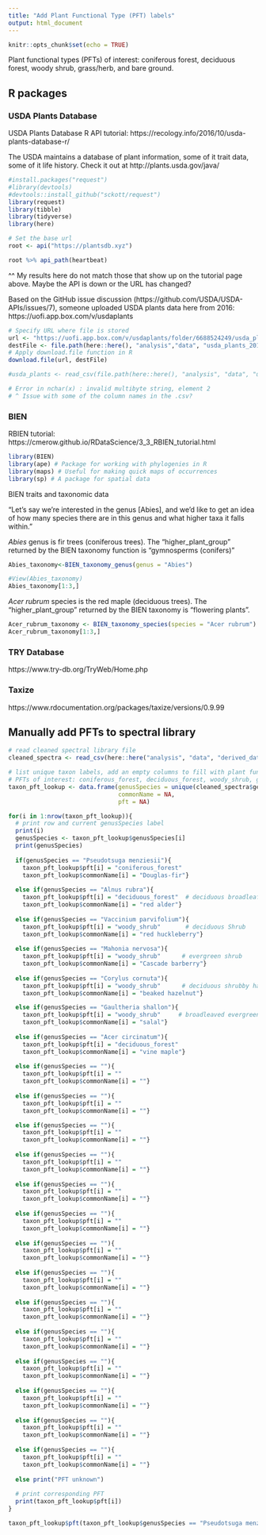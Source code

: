 ```yaml
---
title: "Add Plant Functional Type (PFT) labels"
output: html_document
---
```


```r
knitr::opts_chunk$set(echo = TRUE)
```

Plant functional types (PFTs) of interest: coniferous forest, deciduous forest, woody shrub, grass/herb, and bare ground.

## R packages

### USDA Plants Database

USDA Plants Database R API tutorial: https://recology.info/2016/10/usda-plants-database-r/ 

The USDA maintains a database of plant information, some of it trait data, some of it life history. Check it out at http://plants.usda.gov/java/

```r
#install.packages("request")
#library(devtools)
#devtools::install_github("sckott/request")
library(request)
library(tibble)
library(tidyverse)
library(here)
```

```r
# Set the base url
root <- api("https://plantsdb.xyz")

root %>% api_path(heartbeat)
```

^^ My results here do not match those that show up on the tutorial page above. Maybe the API is down or the URL has changed? 

Based on the GitHub issue discussion (https://github.com/USDA/USDA-APIs/issues/7), someone uploaded USDA plants data here from 2016: https://uofi.app.box.com/v/usdaplants

```r
# Specify URL where file is stored 
url <- "https://uofi.app.box.com/v/usdaplants/folder/6688524249/usda_plants_20160713.csv"
destFile <- file.path(here::here(), "analysis","data", "usda_plants_20160713.csv")
# Apply download.file function in R
download.file(url, destFile)
```

```r
#usda_plants <- read_csv(file.path(here::here(), "analysis", "data", "usda_plants_20160713.csv"))

# Error in nchar(x) : invalid multibyte string, element 2
# ^ Issue with some of the column names in the .csv? 
```



### BIEN 

RBIEN tutorial: https://cmerow.github.io/RDataScience/3_3_RBIEN_tutorial.html

```r
library(BIEN)
library(ape) # Package for working with phylogenies in R
library(maps) # Useful for making quick maps of occurrences
library(sp) # A package for spatial data
```

BIEN traits and taxonomic data

"Let’s say we’re interested in the genus [Abies], and we’d like to get an idea of how many species there are in this genus and what higher taxa it falls within."

*Abies* genus is fir trees (coniferous trees). The "higher_plant_group" returned by the BIEN taxonomy function is "gymnosperms (conifers)"

```r
Abies_taxonomy<-BIEN_taxonomy_genus(genus = "Abies")

#View(Abies_taxonomy)
Abies_taxonomy[1:3,]
```

*Acer rubrum* species is the red maple (deciduous trees). The "higher_plant_group" returned by the BIEN taxonomy is "flowering plants".

```r
Acer_rubrum_taxonomy <- BIEN_taxonomy_species(species = "Acer rubrum")
Acer_rubrum_taxonomy[1:3,]
```

### TRY Database

https://www.try-db.org/TryWeb/Home.php

### Taxize

https://www.rdocumentation.org/packages/taxize/versions/0.9.99



## Manually add PFTs to spectral library

```r
# read cleaned spectral library file 
cleaned_spectra <- read_csv(here::here("analysis", "data", "derived_data", "cleaned_spectra.csv"))
```

```r
# list unique taxon labels, add an empty columns to fill with plant functional type (PFT) and common name labels.
# PFTs of interest: coniferous_forest, deciduous_forest, woody_shrub, grass_herb, and bare_ground.
taxon_pft_lookup <- data.frame(genusSpecies = unique(cleaned_spectra$genusSpecies),
                               commonName = NA,
                               pft = NA)

for(i in 1:nrow(taxon_pft_lookup)){
  # print row and current genusSpecies label
  print(i)
  genusSpecies <- taxon_pft_lookup$genusSpecies[i]
  print(genusSpecies)
  
  if(genusSpecies == "Pseudotsuga menziesii"){
    taxon_pft_lookup$pft[i] = "coniferous_forest"
    taxon_pft_lookup$commonName[i] = "Douglas-fir"} 
  
  else if(genusSpecies == "Alnus rubra"){
    taxon_pft_lookup$pft[i] = "deciduous_forest"  # deciduous broadleaf tree 
    taxon_pft_lookup$commonName[i] = "red alder"}
  
  else if(genusSpecies == "Vaccinium parvifolium"){ 
    taxon_pft_lookup$pft[i] = "woody_shrub"       # deciduous Shrub
    taxon_pft_lookup$commonName[i] = "red huckleberry"}
  
  else if(genusSpecies == "Mahonia nervosa"){
    taxon_pft_lookup$pft[i] = "woody_shrub"      # evergreen shrub
    taxon_pft_lookup$commonName[i] = "Cascade barberry"}
  
  else if(genusSpecies == "Corylus cornuta"){
    taxon_pft_lookup$pft[i] = "woody_shrub"      # deciduous shrubby hazel
    taxon_pft_lookup$commonName[i] = "beaked hazelnut"}

  else if(genusSpecies == "Gaultheria shallon"){
    taxon_pft_lookup$pft[i] = "woody_shrub"     # broadleaved evergreen shrub
    taxon_pft_lookup$commonName[i] = "salal"}
  
  else if(genusSpecies == "Acer circinatum"){
    taxon_pft_lookup$pft[i] = "deciduous_forest"
    taxon_pft_lookup$commonName[i] = "vine maple"}
  
  else if(genusSpecies == ""){
    taxon_pft_lookup$pft[i] = ""
    taxon_pft_lookup$commonName[i] = ""}
  
  else if(genusSpecies == ""){
    taxon_pft_lookup$pft[i] = ""
    taxon_pft_lookup$commonName[i] = ""}

  else if(genusSpecies == ""){
    taxon_pft_lookup$pft[i] = ""
    taxon_pft_lookup$commonName[i] = ""}
  
  else if(genusSpecies == ""){
    taxon_pft_lookup$pft[i] = ""
    taxon_pft_lookup$commonName[i] = ""}
  
  else if(genusSpecies == ""){
    taxon_pft_lookup$pft[i] = ""
    taxon_pft_lookup$commonName[i] = ""}
  
  else if(genusSpecies == ""){
    taxon_pft_lookup$pft[i] = ""
    taxon_pft_lookup$commonName[i] = ""}
  
  else if(genusSpecies == ""){
    taxon_pft_lookup$pft[i] = ""
    taxon_pft_lookup$commonName[i] = ""}
  
  else if(genusSpecies == ""){
    taxon_pft_lookup$pft[i] = ""
    taxon_pft_lookup$commonName[i] = ""}
  
  else if(genusSpecies == ""){
    taxon_pft_lookup$pft[i] = ""
    taxon_pft_lookup$commonName[i] = ""}
  
  else if(genusSpecies == ""){
    taxon_pft_lookup$pft[i] = ""
    taxon_pft_lookup$commonName[i] = ""}
  
  else if(genusSpecies == ""){
    taxon_pft_lookup$pft[i] = ""
    taxon_pft_lookup$commonName[i] = ""}
  
  else if(genusSpecies == ""){
    taxon_pft_lookup$pft[i] = ""
    taxon_pft_lookup$commonName[i] = ""}
  
  else if(genusSpecies == ""){
    taxon_pft_lookup$pft[i] = ""
    taxon_pft_lookup$commonName[i] = ""}
  
  else if(genusSpecies == ""){
    taxon_pft_lookup$pft[i] = ""
    taxon_pft_lookup$commonName[i] = ""}
  
  else print("PFT unknown")
  
  # print corresponding PFT
  print(taxon_pft_lookup$pft[i])
}

taxon_pft_lookup$pft(taxon_pft_lookup$genusSpecies == "Pseudotsuga menziesii") <- "coniferous_forest"
```

